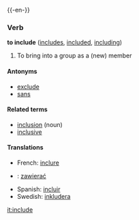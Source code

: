 {{-en-}}

===Verb===
'''to include''' ([[includes]], [[included]], [[including]])
#To bring into a group as a (new) member

====Antonyms====
*[[exclude]]
*[[sans]]

====Related terms====
*[[inclusion]] (noun)
*[[inclusive]] <!-- adjective, adverb, or both? -->

====Translations====
*French: [[inclure]]
*{{pl}}: [[zawierać]]
*Spanish: [[incluir]]
*Swedish: [[inkludera]]

[[it:include]]